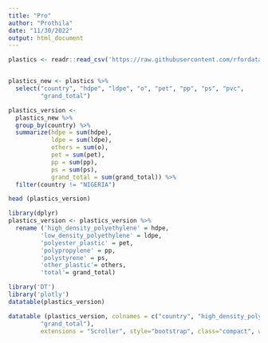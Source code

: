 ```yaml
---
title: "Pro"
author: "Prothila"
date: "11/30/2022"
output: html_document
---
```


```r
plastics <- readr::read_csv('https://raw.githubusercontent.com/rfordatascience/tidytuesday/master/data/2021/2021-01-26/plastics.csv')


plastics_new <- plastics %>% 
  select("country", "hdpe", "ldpe", "o", "pet", "pp", "ps", "pvc",
         "grand_total")

plastics_version <- 
  plastics_new %>%
  group_by(country) %>%
  summarize(hdpe = sum(hdpe),
            ldpe = sum(ldpe),
            others = sum(o),
            pet = sum(pet),
            pp = sum(pp),
            ps = sum(ps),
            grand_total = sum(grand_total)) %>% 
  filter(country != "NIGERIA")

head (plastics_version)
```



```r
library(dplyr)
plastics_version <- plastics_version %>% 
  rename ('high_density_polyethylene' = hdpe,
         'low_density_polyethylene' = ldpe,
         'polyester_plastic' = pet,
         'polypropylene' = pp,
         'polystyrene' = ps,
         'other_plastic'= others,
         'total'= grand_total)

library('DT')
library('plotly')
datatable(plastics_version)

datatable (plastics_version, colnames = c("country", "high_density_polyethylene", "low_density_polyethylene", "other_plastic", "Polyester_plastic", "Polypropylene", "Polystyrene", "pvc",
         "grand_total"),
         extensions = "Scroller", style="bootstrap", class="compact", width="100%", options=list(deferRender=TRUE, scrollY=300, scroller=TRUE))
  
```


